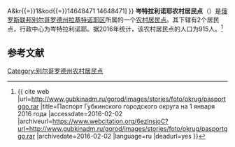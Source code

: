 {{expand|time=2016-05-09T01:29:13+00:00}}
{{Infobox Settlement
| official_name = 岑特拉利诺耶农村居民点
| native_name = Центральное сельское поселение
| settlement_type = [[农村居民点|农村居民点]]
| subdivision_type = [[国家|国家]]
| subdivision_type1 = [[州_(俄罗斯)|州]]
| subdivision_type2 = [[区_(苏联)|区]]
| subdivision_name = {{RUS}}
| subdivision_name1 = [[别尔哥罗德州|别尔哥罗德州]]
| subdivision_name2 = [[拉基特诺耶区|拉基特诺耶区]]
| seat_type = 行政中心
| seat = 岑特拉利诺耶
| population_as_of=2016
| population_footnotes = <ref name=stat />
| population_total = 915
| coordinates_display = inline,title
| latd = 50 | latm = 51 | lats = 20 | latNS = N
| longd = 35 | longm = 54 | longs = 05 | longEW = E
| timezone = [[莫斯科时间|MSK]]
| utc_offset = +3
| blank_name = [[俄罗斯市政土地区划代码|OKTMO编码]]
| blank_info = [http://classif.spb.ru/classificators/view/tma.php?st{{=}}A&kr{{=}}1&kod{{=}}14648471 14648471]
}}
'''岑特拉利诺耶农村居民点'''（{{lang-ru|Центральное сельское поселение}}）是[[俄罗斯联邦|俄罗斯联邦]][[别尔哥罗德州|别尔哥罗德州]][[拉基特诺耶区|拉基特诺耶区]]所属的一个[[农村居民点|农村居民点]]。其下辖有2个居民点，行政中心为岑特拉利诺耶。据2016年统计，该农村居民点的人口为915人。<ref name=stat>{{ cite web |url=http://www.gubkinadm.ru/gorod/images/stories/foto/okrug/pasportggo.rar |title=Паспорт Губкинского городского округа на 1 января 2016 года |accessdate=2016-02-02 |archiveurl=https://www.webcitation.org/6ezlnsjoC?url=http://www.gubkinadm.ru/gorod/images/stories/foto/okrug/pasportggo.rar |archivedate=2016-02-02 |language=ru |deadurl=yes }}</ref>

== 参考文献 ==
{{reflist}}

{{Russia-stub}}

[[Category:别尔哥罗德州农村居民点|Category:别尔哥罗德州农村居民点]]